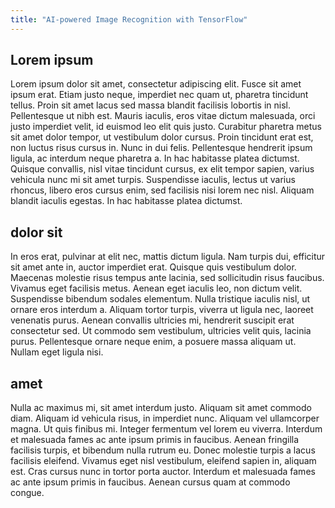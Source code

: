 ```yaml
---
title: "AI-powered Image Recognition with TensorFlow"
---
```


## Lorem ipsum

Lorem ipsum dolor sit amet, consectetur adipiscing elit. Fusce sit amet ipsum erat.
Etiam justo neque, imperdiet nec quam ut, pharetra tincidunt tellus.
Proin sit amet lacus sed massa blandit facilisis lobortis in nisl. Pellentesque ut nibh est.
Mauris iaculis, eros vitae dictum malesuada, orci justo imperdiet velit, id euismod leo elit quis justo.
Curabitur pharetra metus sit amet dolor tempor, ut vestibulum dolor cursus.
Proin tincidunt erat est, non luctus risus cursus in. Nunc in dui felis. Pellentesque hendrerit ipsum ligula, ac interdum neque pharetra a.
In hac habitasse platea dictumst. Quisque convallis, nisl vitae tincidunt cursus, ex elit tempor sapien,
varius vehicula nunc mi sit amet turpis. Suspendisse iaculis, lectus ut varius rhoncus, libero eros cursus enim,
sed facilisis nisi lorem nec nisl. Aliquam blandit iaculis egestas. In hac habitasse platea dictumst.

## dolor sit

In eros erat, pulvinar at elit nec, mattis dictum ligula.
Nam turpis dui, efficitur sit amet ante in, auctor imperdiet erat. Quisque quis vestibulum dolor.
Maecenas molestie risus tempus ante lacinia, sed sollicitudin risus faucibus. Vivamus eget facilisis metus.
Aenean eget iaculis leo, non dictum velit. Suspendisse bibendum sodales elementum.
Nulla tristique iaculis nisl, ut ornare eros interdum a. Aliquam tortor turpis, viverra ut ligula nec,
laoreet venenatis purus. Aenean convallis ultricies mi, hendrerit suscipit erat consectetur sed.
Ut commodo sem vestibulum, ultricies velit quis, lacinia purus. Pellentesque ornare neque enim,
a posuere massa aliquam ut. Nullam eget ligula nisi.

## amet

Nulla ac maximus mi, sit amet interdum justo. Aliquam sit amet commodo diam.
Aliquam id vehicula risus, in imperdiet nunc. Aliquam vel ullamcorper magna.
Ut quis finibus mi. Integer fermentum vel lorem eu viverra. Interdum et malesuada fames ac ante ipsum primis in
faucibus. Aenean fringilla facilisis turpis, et bibendum nulla rutrum eu. Donec molestie turpis a lacus facilisis
eleifend. Vivamus eget nisl vestibulum, eleifend sapien in, aliquam est. Cras cursus nunc in tortor porta auctor.
Interdum et malesuada fames ac ante ipsum primis in faucibus. Aenean cursus quam at commodo congue.
